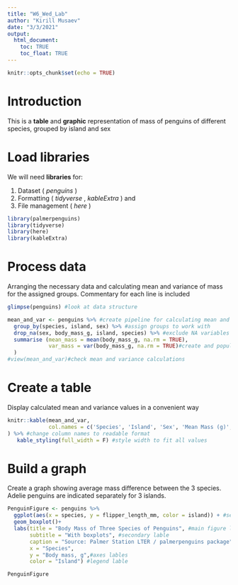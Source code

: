 ```yaml
---
title: "W6_Wed_Lab"
author: "Kirill Musaev"
date: "3/3/2021"
output:
  html_document:
    toc: TRUE
    toc_float: TRUE
---
```


```r
knitr::opts_chunk$set(echo = TRUE)
```

# Introduction
This is a **table** and **graphic** representation of mass of penguins of different species, grouped by island and sex

# Load libraries
We will need **libraries** for:

1. Dataset ( _penguins_ )
2. Formatting ( _tidyverse_ , _kableExtra_ ) and 
3. File management ( _here_ )
```r
library(palmerpenguins)
library(tidyverse)
library(here)
library(kableExtra)
```

# Process data
Arranging the necessary data and calculating mean and variance of mass for the assigned groups. Commentary for each line is included
```r
glimpse(penguins) #look at data structure

mean_and_var <- penguins %>% #create pipeline for calculating mean and variance
  group_by(species, island, sex) %>% #assign groups to work with
  drop_na(sex, body_mass_g, island, species) %>% #exclude NA variables
  summarise (mean_mass = mean(body_mass_g, na.rm = TRUE),
             var_mass = var(body_mass_g, na.rm = TRUE)#create and populate columns for mean and variance
  )
#view(mean_and_var)#check mean and variance calculations
```
# Create a table
Display calculated mean and variance values in a convenient way
```r
knitr::kable(mean_and_var,
             col.names = c('Species', 'Island', 'Sex', 'Mean Mass (g)', 'Variance of Mass (g)')
) %>% #change column names to readable format
   kable_styling(full_width = F) #style width to fit all values

```

# Build a graph
Create a graph showing average mass difference between the 3 species. Adelie penguins are indicated separately for 3 islands.
```r
PenguinFigure <- penguins %>%
  ggplot(aes(x = species, y = flipper_length_mm, color = island)) + #set axes for the plot
  geom_boxplot()+
  labs(title = "Body Mass of Three Species of Penguins", #main figure lable
       subtitle = "With boxplots", #secondary lable
       caption = "Source: Palmer Station LTER / palmerpenguins package", #bottom lable
       x = "Species", 
       y = "Body mass, g",#axes lables
       color = "Island") #legend lable

PenguinFigure
```

